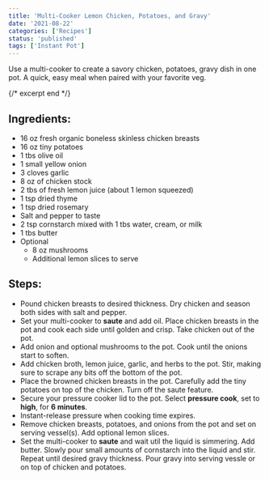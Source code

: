 ---
title: 'Multi-Cooker Lemon Chicken, Potatoes, and Gravy'
date: '2021-08-22'
categories: ['Recipes']
status: 'published'
tags: ['Instant Pot']
---

Use a multi-cooker to create a savory chicken, potatoes, gravy dish in one pot. A quick, easy meal when paired with your favorite veg.

{/* excerpt end */}

## Ingredients:

- 16 oz fresh organic boneless skinless chicken breasts
- 16 oz tiny potatoes
- 1 tbs olive oil
- 1 small yellow onion
- 3 cloves garlic
- 8 oz of chicken stock
- 2 tbs of fresh lemon juice (about 1 lemon squeezed)
- 1 tsp dried thyme
- 1 tsp dried rosemary
- Salt and pepper to taste
- 2 tsp cornstarch mixed with 1 tbs water, cream, or milk
- 1 tbs butter
- Optional
  - 8 oz mushrooms
  - Additional lemon slices to serve

## Steps:

- Pound chicken breasts to desired thickness. Dry chicken and season both sides with salt and pepper.
- Set your multi-cooker to **saute** and add oil. Place chicken breasts in the pot and cook each side until golden and crisp. Take chicken out of the pot.
- Add onion and optional mushrooms to the pot. Cook until the onions start to soften.
- Add chicken broth, lemon juice, garlic, and herbs to the pot. Stir, making sure to scrape any bits off the bottom of the pot.
- Place the browned chicken breasts in the pot. Carefully add the tiny potatoes on top of the chicken. Turn off the saute feature.
- Secure your pressure cooker lid to the pot. Select **pressure cook**, set to **high**, for **6 minutes**.
- Instant-release pressure when cooking time expires.
- Remove chicken breasts, potatoes, and onions from the pot and set on serving vessel(s). Add optional lemon slices.
- Set the multi-cooker to **saute** and wait util the liquid is simmering. Add butter. Slowly pour small amounts of cornstarch into the liquid and stir. Repeat until desired gravy thickness. Pour gravy into serving vessle or on top of chicken and potatoes.
